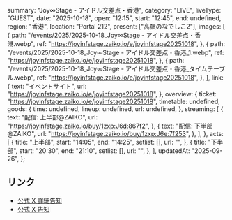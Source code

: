   summary: "Joy∞Stage - アイドル交差点・香港",
  category: "LIVE",
  liveType: "GUEST",
  date: "2025-10-18",
  open: "12:15",
  start: "12:45",
  end: undefined,
  region: "香港",
  location: "Portal 212",
  present: ["高嶺のなでしこ2"],
  images: [
    {
      path: "/events/2025/2025-10-18_Joy∞Stage - アイドル交差点・香港.webp",
      ref: "https://joyinfstage.zaiko.io/e/joyinfstage20251018",
    },
    {
      path: "/events/2025/2025-10-18_Joy∞Stage - アイドル交差点・香港_1.webp",
      ref: "https://joyinfstage.zaiko.io/e/joyinfstage20251018",
    },
    {
      path: "/events/2025/2025-10-18_Joy∞Stage - アイドル交差点・香港_タイムテーブル.webp",
      ref: "https://joyinfstage.zaiko.io/e/joyinfstage20251018",
    },
  ],
  link: {
    text: "イベントサイト",
    url: "https://joyinfstage.zaiko.io/e/joyinfstage20251018",
  },
  overview: {
    ticket: "https://joyinfstage.zaiko.io/e/joyinfstage20251018",
    timetable: undefined,
    goods: {
      time: undefined,
      lineup: undefined,
      url: undefined,
    },
    streaming: [
      {
        text: "配信: 上半部@ZAIKO",
        url: "https://joyinfstage.zaiko.io/buy/1zxp:J6d:867f2",
      },
      {
        text: "配信: 下半部@ZAIKO",
        url: "https://joyinfstage.zaiko.io/buy/1zxp:J6e:7f253",
      },
    ],
  },
  acts: [
    {
      title: "上半部",
      start: "14:05",
      end: "14:25",
      setlist: [],
      url: "",
    },
    {
      title: "下半部",
      start: "20:30",
      end: "21:10",
      setlist: [],
      url: "",
    },
  ],
  updatedAt: "2025-09-26",
};

## リンク

- [公式 X 詳細告知](https://x.com/takanenofficial/status/1978400455710646458)
- [公式 X 告知](https://x.com/takanenofficial/status/1971515088017543334)

